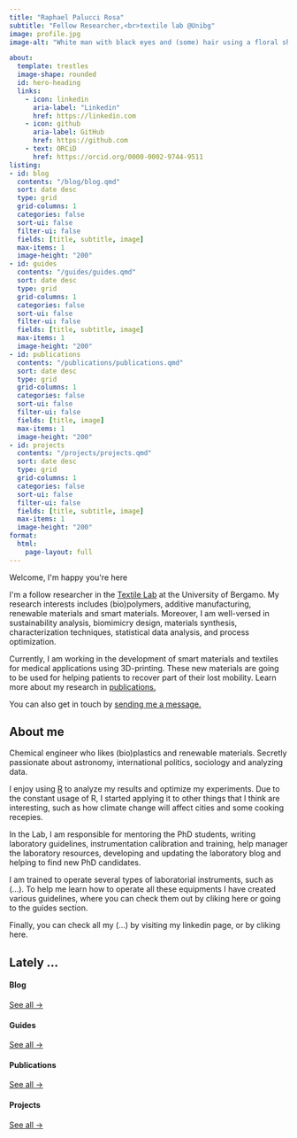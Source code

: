 ```yaml
---
title: "Raphael Palucci Rosa"
subtitle: "Fellow Researcher,<br>textile lab @Unibg"
image: profile.jpg
image-alt: "White man with black eyes and (some) hair using a floral shirt"

about:
  template: trestles
  image-shape: rounded
  id: hero-heading
  links:
    - icon: linkedin
      aria-label: "Linkedin"
      href: https://linkedin.com
    - icon: github
      aria-label: GitHub
      href: https://github.com
    - text: ORCiD
      href: https://orcid.org/0000-0002-9744-9511
listing: 
- id: blog
  contents: "/blog/blog.qmd"
  sort: date desc
  type: grid
  grid-columns: 1
  categories: false
  sort-ui: false
  filter-ui: false
  fields: [title, subtitle, image]
  max-items: 1
  image-height: "200"
- id: guides
  contents: "/guides/guides.qmd"
  sort: date desc
  type: grid
  grid-columns: 1
  categories: false
  sort-ui: false
  filter-ui: false
  fields: [title, subtitle, image]
  max-items: 1
  image-height: "200"
- id: publications
  contents: "/publications/publications.qmd"
  sort: date desc
  type: grid
  grid-columns: 1
  categories: false
  sort-ui: false
  filter-ui: false
  fields: [title, image]
  max-items: 1
  image-height: "200"
- id: projects
  contents: "/projects/projects.qmd"
  sort: date desc
  type: grid
  grid-columns: 1
  categories: false
  sort-ui: false
  filter-ui: false
  fields: [title, subtitle, image]
  max-items: 1
  image-height: "200"
format: 
  html: 
    page-layout: full
---
```


::: {#hero-heading}
```{=html}
<div class="h1">Welcome, I'm happy you're here</div>
<p>
I'm a follow researcher in the <a href="(https://www.unibg.it/">Textile Lab</a>
at the University of Bergamo. My research interests includes (bio)polymers, additive manufacturing, renewable materials and smart materials. Moreover, I am well-versed in sustainability analysis, biomimicry design, materials synthesis, characterization techniques, statistical data analysis, and process optimization.
</p>
<p>
Currently, I am working in the development of smart materials and textiles for medical applications using 3D-printing. These new materials are going to be used for helping patients to recover part of their lost mobility. Learn more about my research in <a href="/publications.qmd">publications.</a>
</p>
<p>
You can also get in touch by <a href="/contact.qmd">sending me a message.</a>
</p>
```
:::

## About me

```{=html}
<div class="grid">
  <div class="g-col-6">
    <p>
    Chemical engineer who likes (bio)plastics and renewable materials. Secretly passionate about astronomy, international politics, sociology and analyzing data.     </p><p>
    I enjoy using <a href="https://www.r-project.org/about.html">R</a> to analyze my results and optimize my experiments. Due to the constant usage of R, I started applying it to other things that I think are interesting, such as how climate change will affect cities and some cooking recepies. 
    </p>
  </div>
  <div class="g-col-6">
    <p>
    In the Lab, I am responsible for mentoring the PhD students, writing laboratory guidelines, instrumentation calibration and training, help manager the laboratory resources, developing and updating the laboratory blog and helping to find new PhD candidates. 
    </p><p>
    I am trained to operate several types of laboratorial instruments, such as (...). To help me learn how to operate all these equipments I have created various guidelines, where you can check them out by cliking here or going to the guides section. 
    </p><p>
    Finally, you can check all my (...) by visiting my linkedin page, or by cliking here.
     </p> 
  </div>
</div>
```
## Lately ...

::: grid
::: g-col-3
#### Blog

::: {#blog}
:::

[See all →](/blog/blog.qmd){.about-links .subtitle}
:::

::: g-col-3
#### Guides

::: {#guides}
:::

[See all →](/guides/guides.qmd){.about-links .subtitle}
:::

::: g-col-3
#### Publications

::: {#publications}
:::

[See all →](/publications/publications.qmd){.about-links .subtitle}
:::

::: g-col-3
#### Projects

::: {#projects}
:::

[See all →](/projects/projects.qmd){.about-links .subtitle}
:::
:::
